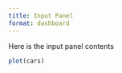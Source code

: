 ```yaml
---
title: Input Panel
format: dashboard
---
```



:::{.inputs for="next"}

Here is the input panel contents

:::

```r
plot(cars)
```


